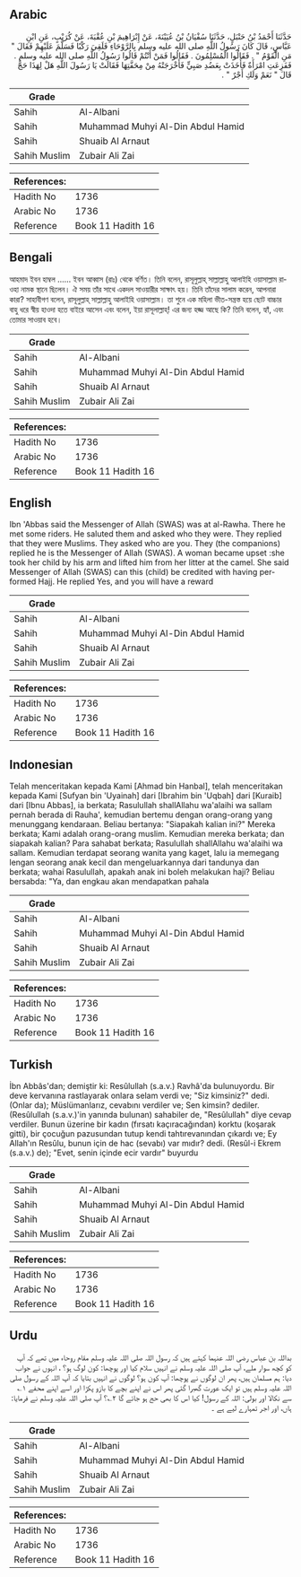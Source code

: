 ## Arabic


<div dir="rtl" lang="ar" style={{fontSize:'larger',backgroundColor:'#f8f9fa',padding:20}}>
حَدَّثَنَا أَحْمَدُ بْنُ حَنْبَلٍ، حَدَّثَنَا سُفْيَانُ بْنُ عُيَيْنَةَ، عَنْ إِبْرَاهِيمَ بْنِ عُقْبَةَ، عَنْ كُرَيْبٍ، عَنِ ابْنِ عَبَّاسٍ، قَالَ كَانَ رَسُولُ اللَّهِ صلى الله عليه وسلم بِالرَّوْحَاءِ فَلَقِيَ رَكْبًا فَسَلَّمَ عَلَيْهِمْ فَقَالَ ‏"‏ مَنِ الْقَوْمُ ‏"‏ ‏.‏ فَقَالُوا الْمُسْلِمُونَ ‏.‏ فَقَالُوا فَمَنْ أَنْتُمْ قَالُوا رَسُولُ اللَّهِ صلى الله عليه وسلم ‏.‏ فَفَزِعَتِ امْرَأَةٌ فَأَخَذَتْ بِعَضُدِ صَبِيٍّ فَأَخْرَجَتْهُ مِنْ مِحَفَّتِهَا فَقَالَتْ يَا رَسُولَ اللَّهِ هَلْ لِهَذَا حَجٌّ قَالَ ‏"‏ نَعَمْ وَلَكِ أَجْرٌ ‏"‏ ‏.‏
</div>
<div style={{backgroundColor:'#f8f9fa',padding:20, marginBottom: 10}}><table> <thead> <tr> <th>Grade</th> <th></th> </tr> </thead> <tbody> <tr><td>Sahih</td><td>Al-Albani</td></tr><tr><td>Sahih</td><td>Muhammad Muhyi Al-Din Abdul Hamid</td></tr><tr><td>Sahih</td><td>Shuaib Al Arnaut</td></tr><tr><td>Sahih Muslim</td><td>Zubair Ali Zai</td></tr></tbody></table><table> <thead> <tr> <th>References:</th> <th></th> </tr> </thead> <tbody><tr><td>Hadith No</td><td>1736</td></tr><tr><td>Arabic No</td><td>1736</td></tr><tr><td>Reference</td><td>Book 11 Hadith 16</td></tr></tbody></table></div>

## Bengali


<div dir="ltr" lang="bn" style={{fontSize:'larger',backgroundColor:'#f8f9fa',padding:20}}>
আহমাদ ইবন হাম্বল ...... ইবন আব্বাস (রাঃ) থেকে বর্ণিত। তিনি বলেন, রাসূলুল্লাহ্ সাল্লাল্লাহু আলাইহি ওয়াসাল্লাম রাওহা নামক স্থানে ছিলেন। ঐ সময় তাঁর সাথে একদল সাওয়ারীর সাক্ষাৎ হয়। তিনি তাঁদের সালাম করেন, আপনারা কারা? সাহাবীগণ বলেন, রাসূলুল্লাহ্ সাল্লাল্লাহু আলাইহি ওয়াসাল্লাম। তা শুনে এক মহিলা ভীত-সন্ত্রস্ত হয়ে ছোট বাচ্চার বাহু ধরে স্বীয় হাওদা হতে বাইরে আসেন এবং বলেন, ইয়া রাসূলাল্লাহ্! এর জন্য হজ্জ আছে কি? তিনি বলেন, হ্যাঁ, এবং তোমার সাওয়াব হবে।
</div>
<div style={{backgroundColor:'#f8f9fa',padding:20, marginBottom: 10}}><table> <thead> <tr> <th>Grade</th> <th></th> </tr> </thead> <tbody> <tr><td>Sahih</td><td>Al-Albani</td></tr><tr><td>Sahih</td><td>Muhammad Muhyi Al-Din Abdul Hamid</td></tr><tr><td>Sahih</td><td>Shuaib Al Arnaut</td></tr><tr><td>Sahih Muslim</td><td>Zubair Ali Zai</td></tr></tbody></table><table> <thead> <tr> <th>References:</th> <th></th> </tr> </thead> <tbody><tr><td>Hadith No</td><td>1736</td></tr><tr><td>Arabic No</td><td>1736</td></tr><tr><td>Reference</td><td>Book 11 Hadith 16</td></tr></tbody></table></div>

## English


<div dir="ltr" lang="en" style={{fontSize:'larger',backgroundColor:'#f8f9fa',padding:20}}>
Ibn 'Abbas said the Messenger of Allah (SWAS) was at al-Rawha. There he met some riders. He saluted them and asked who they were. They replied that they were Muslims. They asked who are you. They (the companions) replied he is the Messenger of Allah (SWAS). A woman became upset :she took her child by his arm and lifted him from her litter at the camel. She said Messenger of Allah (SWAS) can this (child) be credited with having performed Hajj. He replied Yes, and you will have a reward
</div>
<div style={{backgroundColor:'#f8f9fa',padding:20, marginBottom: 10}}><table> <thead> <tr> <th>Grade</th> <th></th> </tr> </thead> <tbody> <tr><td>Sahih</td><td>Al-Albani</td></tr><tr><td>Sahih</td><td>Muhammad Muhyi Al-Din Abdul Hamid</td></tr><tr><td>Sahih</td><td>Shuaib Al Arnaut</td></tr><tr><td>Sahih Muslim</td><td>Zubair Ali Zai</td></tr></tbody></table><table> <thead> <tr> <th>References:</th> <th></th> </tr> </thead> <tbody><tr><td>Hadith No</td><td>1736</td></tr><tr><td>Arabic No</td><td>1736</td></tr><tr><td>Reference</td><td>Book 11 Hadith 16</td></tr></tbody></table></div>

## Indonesian


<div dir="ltr" lang="id" style={{fontSize:'larger',backgroundColor:'#f8f9fa',padding:20}}>
Telah menceritakan kepada Kami [Ahmad bin Hanbal], telah menceritakan kepada Kami [Sufyan bin 'Uyainah] dari [Ibrahim bin 'Uqbah] dari [Kuraib] dari [Ibnu Abbas], ia berkata; Rasulullah shallAllahu wa'alaihi wa sallam pernah berada di Rauha', kemudian bertemu dengan orang-orang yang menunggang kendaraan. Beliau bertanya: "Siapakah kalian ini?" Mereka berkata; Kami adalah orang-orang muslim. Kemudian mereka berkata; dan siapakah kalian? Para sahabat berkata; Rasulullah shallAllahu wa'alaihi wa sallam. Kemudian terdapat seorang wanita yang kaget, lalu ia memegang lengan seorang anak kecil dan mengeluarkannya dari tandunya dan berkata; wahai Rasulullah, apakah anak ini boleh melakukan haji? Beliau bersabda: "Ya, dan engkau akan mendapatkan pahala
</div>
<div style={{backgroundColor:'#f8f9fa',padding:20, marginBottom: 10}}><table> <thead> <tr> <th>Grade</th> <th></th> </tr> </thead> <tbody> <tr><td>Sahih</td><td>Al-Albani</td></tr><tr><td>Sahih</td><td>Muhammad Muhyi Al-Din Abdul Hamid</td></tr><tr><td>Sahih</td><td>Shuaib Al Arnaut</td></tr><tr><td>Sahih Muslim</td><td>Zubair Ali Zai</td></tr></tbody></table><table> <thead> <tr> <th>References:</th> <th></th> </tr> </thead> <tbody><tr><td>Hadith No</td><td>1736</td></tr><tr><td>Arabic No</td><td>1736</td></tr><tr><td>Reference</td><td>Book 11 Hadith 16</td></tr></tbody></table></div>

## Turkish


<div dir="ltr" lang="tr" style={{fontSize:'larger',backgroundColor:'#f8f9fa',padding:20}}>
İbn Abbâs'dan; demiştir ki: Resûlullah (s.a.v.) Ravhâ'da bulunuyordu. Bir deve kervanına rastlayarak onlara selam verdi ve; "Siz kimsiniz?" dedi. (Onlar da); Müslümanlarız, cevabını verdiler ve; Sen kimsin? dediler. (Resûlullah (s.a.v.)'in yanında bulunan) sahabiler de, "Resûlullah" diye cevap verdiler. Bunun üzerine bir kadın (fırsatı kaçıracağından) korktu (koşarak gitti), bir çocuğun pazusundan tutup kendi tahtırevanından çıkardı ve; Ey Allah'ın Resûlu, bunun için de hac (sevabı) var mıdır? dedi. (Resûl-i Ekrem (s.a.v.) de); "Evet, senin içinde ecir vardır" buyurdu
</div>
<div style={{backgroundColor:'#f8f9fa',padding:20, marginBottom: 10}}><table> <thead> <tr> <th>Grade</th> <th></th> </tr> </thead> <tbody> <tr><td>Sahih</td><td>Al-Albani</td></tr><tr><td>Sahih</td><td>Muhammad Muhyi Al-Din Abdul Hamid</td></tr><tr><td>Sahih</td><td>Shuaib Al Arnaut</td></tr><tr><td>Sahih Muslim</td><td>Zubair Ali Zai</td></tr></tbody></table><table> <thead> <tr> <th>References:</th> <th></th> </tr> </thead> <tbody><tr><td>Hadith No</td><td>1736</td></tr><tr><td>Arabic No</td><td>1736</td></tr><tr><td>Reference</td><td>Book 11 Hadith 16</td></tr></tbody></table></div>

## Urdu


<div dir="rtl" lang="ur" style={{fontSize:'larger',backgroundColor:'#f8f9fa',padding:20}}>
بداللہ بن عباس رضی اللہ عنہما کہتے ہیں کہ رسول اللہ صلی اللہ علیہ وسلم مقام روحاء میں تھے کہ آپ کو کچھ سوار ملے، آپ صلی اللہ علیہ وسلم نے انہیں سلام کیا اور پوچھا: کون لوگ ہو؟ ، انہوں نے جواب دیا: ہم مسلمان ہیں، پھر ان لوگوں نے پوچھا: آپ کون ہو؟ لوگوں نے انہیں بتایا کہ آپ اللہ کے رسول صلی اللہ علیہ وسلم ہیں تو ایک عورت گھبرا گئی پھر اس نے اپنے بچے کا بازو پکڑا اور اسے اپنے محفے ۱؎ سے نکالا اور بولی: اللہ کے رسول! کیا اس کا بھی حج ہو جائے گا ۲؎؟ آپ صلی اللہ علیہ وسلم نے فرمایا: ہاں، اور اجر تمہارے لیے ہے ۔
</div>
<div style={{backgroundColor:'#f8f9fa',padding:20, marginBottom: 10}}><table> <thead> <tr> <th>Grade</th> <th></th> </tr> </thead> <tbody> <tr><td>Sahih</td><td>Al-Albani</td></tr><tr><td>Sahih</td><td>Muhammad Muhyi Al-Din Abdul Hamid</td></tr><tr><td>Sahih</td><td>Shuaib Al Arnaut</td></tr><tr><td>Sahih Muslim</td><td>Zubair Ali Zai</td></tr></tbody></table><table> <thead> <tr> <th>References:</th> <th></th> </tr> </thead> <tbody><tr><td>Hadith No</td><td>1736</td></tr><tr><td>Arabic No</td><td>1736</td></tr><tr><td>Reference</td><td>Book 11 Hadith 16</td></tr></tbody></table></div>